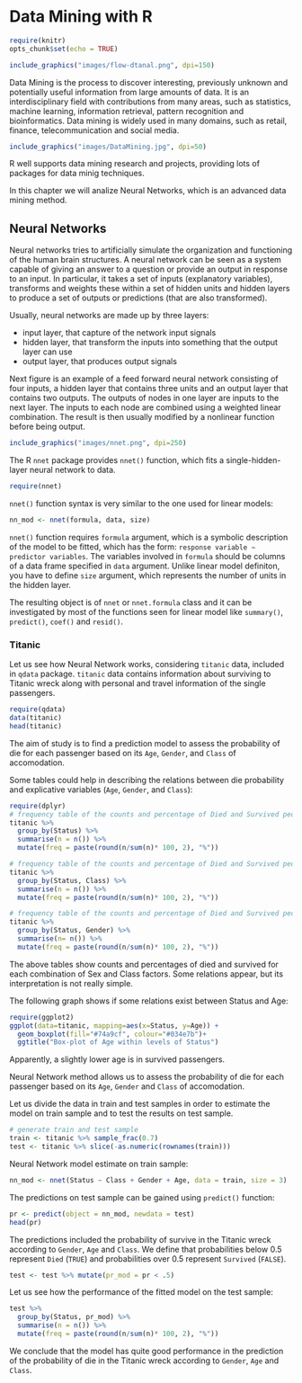 # Data Mining with R

```r
require(knitr)
opts_chunk$set(echo = TRUE)
```


```r
include_graphics("images/flow-dtanal.png", dpi=150)
```

Data Mining is the process to discover interesting, previously unknown and potentially useful information from large amounts of data. It is an interdisciplinary field with contributions from many areas, such as statistics, machine learning, information retrieval, pattern recognition and bioinformatics. Data mining is widely used in many domains, such as retail, finance, telecommunication and social media.

```r
include_graphics("images/DataMining.jpg", dpi=50)
```

R well supports data mining research and projects, providing lots of packages for data minig techniques.

In this chapter we will analize Neural Networks, which is an advanced data mining method.

## Neural Networks

Neural networks tries to artificially simulate the organization and functioning of the human brain structures.
A neural network can be seen as a system capable of giving an answer to a question or provide an output in response to an input. In particular, it takes a set of inputs (explanatory variables), transforms and weights these within a set of hidden units and hidden layers to produce a set of outputs or predictions (that are also transformed).

Usually, neural networks are made up by three layers:

* input layer, that capture of the network input signals
* hidden layer, that transform the inputs into something that the output layer can use 
* output layer, that produces output signals

Next figure is an example of a feed forward neural network consisting of four inputs, a hidden layer that contains three units and an output layer that contains two outputs. The outputs of nodes in one layer are inputs to the next layer. The inputs to each node are combined using a weighted linear combination. The result is then usually modified by a nonlinear function before being output.

```r
include_graphics("images/nnet.png", dpi=250)
```

The R `nnet` package provides `nnet()` function, which fits a single-hidden-layer neural network to data. 

```r
require(nnet)
```

`nnet()` function syntax is very similar to the one used for linear models:

```r
nn_mod <- nnet(formula, data, size)
```

`nnet()` function requires `formula` argument, which is a symbolic description of the model to be fitted, which has the form: `response variable ∼ predictor variables`.
The variables involved in `formula` should be columns of a data frame specified in `data` argument.
Unlike linear model definiton, you have to define `size` argument, which represents the number of units in the hidden layer. 

The resulting object is of `nnet` or `nnet.formula` class and it can be investigated by most of the functions seen for linear model like `summary()`, `predict()`, `coef()` and `resid()`.

### Titanic

Let us see how Neural Network works, considering `titanic` data, included in `qdata` package. `titanic` data contains information about surviving to Titanic wreck along with personal and travel information of the single passengers.

```r
require(qdata)
data(titanic)
head(titanic)
```

The aim of study is to find a prediction model to assess the probability of die for each passenger based on its `Age`, `Gender`, and `Class` of accomodation. 

Some tables could help in describing the relations between die probability and explicative variables (`Age`, `Gender`, and `Class`):

```r
require(dplyr)
# frequency table of the counts and percentage of Died and Survived people 
titanic %>% 
  group_by(Status) %>%
  summarise(n = n()) %>%
  mutate(freq = paste(round(n/sum(n)* 100, 2), "%")) 
```

```r
# frequency table of the counts and percentage of Died and Survived people by Class
titanic %>% 
  group_by(Status, Class) %>%
  summarise(n = n()) %>%
  mutate(freq = paste(round(n/sum(n)* 100, 2), "%"))
```

```r
# frequency table of the counts and percentage of Died and Survived people by Gender
titanic %>% 
  group_by(Status, Gender) %>%
  summarise(n= n()) %>%
  mutate(freq = paste(round(n/sum(n)* 100, 2), "%"))
```

The above tables show counts and percentages of died and survived for each combination of Sex and Class factors. Some relations appear, but its interpretation is not really simple.


The following graph shows if some relations exist between Status and Age:

```r
require(ggplot2)
ggplot(data=titanic, mapping=aes(x=Status, y=Age)) +
  geom_boxplot(fill="#74a9cf", colour="#034e7b")+ 
  ggtitle("Box-plot of Age within levels of Status")
```

Apparently, a slightly lower age is in survived passengers.

Neural Network method allows us to assess the probability of die for each passenger based on its `Age`, `Gender` and `Class` of accomodation.

Let us divide the data in train and test samples in order to estimate the model on train sample and to test the results on test sample. 

```r
# generate train and test sample 
train <- titanic %>% sample_frac(0.7)
test <- titanic %>% slice(-as.numeric(rownames(train)))
```

Neural Network model estimate on train sample:

```r
nn_mod <- nnet(Status ~ Class + Gender + Age, data = train, size = 3)
```

The predictions on test sample can be gained using `predict()` function:

```r
pr <- predict(object = nn_mod, newdata = test)
head(pr)
```

The predictions included the probability of survive in the Titanic wreck according to `Gender`, `Age` and `Class`. We define that probabilities below 0.5 represent `Died` (`TRUE`) and probabilities over 0.5 represent `Survived` (`FALSE`).   

```r
test <- test %>% mutate(pr_mod = pr < .5)
```

Let us see how the performance of the fitted model on the test sample:

```r
test %>% 
  group_by(Status, pr_mod) %>%
  summarise(n = n()) %>%
  mutate(freq = paste(round(n/sum(n)* 100, 2), "%"))
```

We conclude that the model has quite good performance in the prediction of the probability of die in the Titanic wreck according to `Gender`, `Age` and `Class`. 

